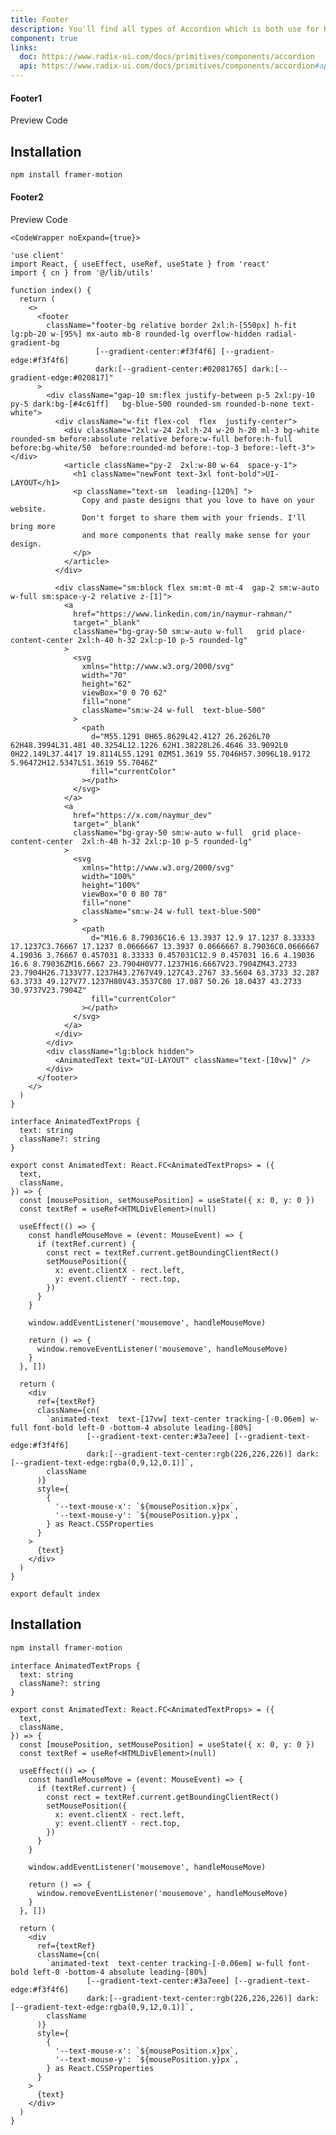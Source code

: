 ```yaml
---
title: Footer
description: You'll find all types of Accordion which is both use for HTML, REACTJS and NEXTJS
component: true
links:
  doc: https://www.radix-ui.com/docs/primitives/components/accordion
  api: https://www.radix-ui.com/docs/primitives/components/accordion#api-reference
---
```


#### Footer1

<Tabs defaultValue="preview" className="w-full relative">
  <TabsList >
    <TabsTrigger value="preview">Preview</TabsTrigger>
    <TabsTrigger value="codesnippet">Code</TabsTrigger>
  </TabsList>
  <TabsContent value="preview">
    <ScreenComponentPreview name="footer1" category="footer" />
  </TabsContent>
  <TabsContent value="codesnippet" >
  <CodeWrapper noExpand={true}>
    <ScreenCodePreview name="footer1" category="footer" />

## Installation

```bash
npm install framer-motion
```

</CodeWrapper>
  </TabsContent>
</Tabs>

#### Footer2

<Tabs defaultValue="preview" className="w-full relative">
  <TabsList >
    <TabsTrigger value="preview">Preview</TabsTrigger>
    <TabsTrigger value="codesnippet">Code</TabsTrigger>
  </TabsList>
  <TabsContent value="preview">
        <ScreenComponentPreview name="hoverFooter" category="footer" />
  </TabsContent>
  <TabsContent value="codesnippet" >
 
    <CodeWrapper noExpand={true}>

```tsx
'use client'
import React, { useEffect, useRef, useState } from 'react'
import { cn } from '@/lib/utils'

function index() {
  return (
    <>
      <footer
        className="footer-bg relative border 2xl:h-[550px] h-fit lg:pb-20 w-[95%] mx-auto mb-8 rounded-lg overflow-hidden radial-gradient-bg
                   [--gradient-center:#f3f4f6] [--gradient-edge:#f3f4f6]
                   dark:[--gradient-center:#02081765] dark:[--gradient-edge:#020817]"
      >
        <div className="gap-10 sm:flex justify-between p-5 2xl:py-10 py-5 dark:bg-[#4c61ff]   bg-blue-500 rounded-sm rounded-b-none text-white">
          <div className="w-fit flex-col  flex  justify-center">
            <div className="2xl:w-24 2xl:h-24 w-20 h-20 ml-3 bg-white  rounded-sm before:absolute relative before:w-full before:h-full before:bg-white/50  before:rounded-md before:-top-3 before:-left-3"></div>
            <article className="py-2  2xl:w-80 w-64  space-y-1">
              <h1 className="newFont text-3xl font-bold">UI-LAYOUT</h1>
              <p className="text-sm  leading-[120%] ">
                Copy and paste designs that you love to have on your website.
                Don't forget to share them with your friends. I'll bring more
                and more components that really make sense for your design.
              </p>
            </article>
          </div>

          <div className="sm:block flex sm:mt-0 mt-4  gap-2 sm:w-auto w-full sm:space-y-2 relative z-[1]">
            <a
              href="https://www.linkedin.com/in/naymur-rahman/"
              target="_blank"
              className="bg-gray-50 sm:w-auto w-full   grid place-content-center 2xl:h-40 h-32 2xl:p-10 p-5 rounded-lg"
            >
              <svg
                xmlns="http://www.w3.org/2000/svg"
                width="70"
                height="62"
                viewBox="0 0 70 62"
                fill="none"
                className="sm:w-24 w-full  text-blue-500"
              >
                <path
                  d="M55.1291 0H65.8629L42.4127 26.2626L70 62H48.3994L31.481 40.3254L12.1226 62H1.38228L26.4646 33.9092L0 0H22.149L37.4417 19.8114L55.1291 0ZM51.3619 55.7046H57.3096L18.9172 5.96472H12.5347L51.3619 55.7046Z"
                  fill="currentColor"
                ></path>
              </svg>
            </a>
            <a
              href="https://x.com/naymur_dev"
              target="_blank"
              className="bg-gray-50 sm:w-auto w-full  grid place-content-center  2xl:h-40 h-32 2xl:p-10 p-5 rounded-lg"
            >
              <svg
                xmlns="http://www.w3.org/2000/svg"
                width="100%"
                height="100%"
                viewBox="0 0 80 78"
                fill="none"
                className="sm:w-24 w-full text-blue-500"
              >
                <path
                  d="M16.6 8.79036C16.6 13.3937 12.9 17.1237 8.33333 17.1237C3.76667 17.1237 0.0666667 13.3937 0.0666667 8.79036C0.0666667 4.19036 3.76667 0.457031 8.33333 0.457031C12.9 0.457031 16.6 4.19036 16.6 8.79036ZM16.6667 23.7904H0V77.1237H16.6667V23.7904ZM43.2733 23.7904H26.7133V77.1237H43.2767V49.127C43.2767 33.5604 63.3733 32.287 63.3733 49.127V77.1237H80V43.3537C80 17.087 50.26 18.0437 43.2733 30.9737V23.7904Z"
                  fill="currentColor"
                ></path>
              </svg>
            </a>
          </div>
        </div>
        <div className="lg:block hidden">
          <AnimatedText text="UI-LAYOUT" className="text-[10vw]" />
        </div>
      </footer>
    </>
  )
}

interface AnimatedTextProps {
  text: string
  className?: string
}

export const AnimatedText: React.FC<AnimatedTextProps> = ({
  text,
  className,
}) => {
  const [mousePosition, setMousePosition] = useState({ x: 0, y: 0 })
  const textRef = useRef<HTMLDivElement>(null)

  useEffect(() => {
    const handleMouseMove = (event: MouseEvent) => {
      if (textRef.current) {
        const rect = textRef.current.getBoundingClientRect()
        setMousePosition({
          x: event.clientX - rect.left,
          y: event.clientY - rect.top,
        })
      }
    }

    window.addEventListener('mousemove', handleMouseMove)

    return () => {
      window.removeEventListener('mousemove', handleMouseMove)
    }
  }, [])

  return (
    <div
      ref={textRef}
      className={cn(
        `animated-text  text-[17vw] text-center tracking-[-0.06em] w-full font-bold left-0 -bottom-4 absolute leading-[80%]
                 [--gradient-text-center:#3a7eee] [--gradient-text-edge:#f3f4f6]
                 dark:[--gradient-text-center:rgb(226,226,226)] dark:[--gradient-text-edge:rgba(0,9,12,0.1)]`,
        className
      )}
      style={
        {
          '--text-mouse-x': `${mousePosition.x}px`,
          '--text-mouse-y': `${mousePosition.y}px`,
        } as React.CSSProperties
      }
    >
      {text}
    </div>
  )
}

export default index
```

  </CodeWrapper>

## Installation

```bash
npm install framer-motion
```

```tsx title="animate-text.tsx"
interface AnimatedTextProps {
  text: string
  className?: string
}

export const AnimatedText: React.FC<AnimatedTextProps> = ({
  text,
  className,
}) => {
  const [mousePosition, setMousePosition] = useState({ x: 0, y: 0 })
  const textRef = useRef<HTMLDivElement>(null)

  useEffect(() => {
    const handleMouseMove = (event: MouseEvent) => {
      if (textRef.current) {
        const rect = textRef.current.getBoundingClientRect()
        setMousePosition({
          x: event.clientX - rect.left,
          y: event.clientY - rect.top,
        })
      }
    }

    window.addEventListener('mousemove', handleMouseMove)

    return () => {
      window.removeEventListener('mousemove', handleMouseMove)
    }
  }, [])

  return (
    <div
      ref={textRef}
      className={cn(
        `animated-text  text-center tracking-[-0.06em] w-full font-bold left-0 -bottom-4 absolute leading-[80%]
                 [--gradient-text-center:#3a7eee] [--gradient-text-edge:#f3f4f6]
                 dark:[--gradient-text-center:rgb(226,226,226)] dark:[--gradient-text-edge:rgba(0,9,12,0.1)]`,
        className
      )}
      style={
        {
          '--text-mouse-x': `${mousePosition.x}px`,
          '--text-mouse-y': `${mousePosition.y}px`,
        } as React.CSSProperties
      }
    >
      {text}
    </div>
  )
}
```

  </TabsContent>
</Tabs>
